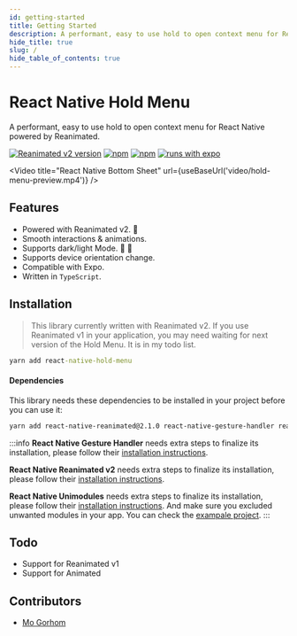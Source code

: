 ```yaml
---
id: getting-started
title: Getting Started
description: A performant, easy to use hold to open context menu for React Native powered by Reanimated. 🔥
hide_title: true
slug: /
hide_table_of_contents: true
---
```


# React Native Hold Menu

A performant, easy to use hold to open context menu for React Native powered by Reanimated.

[![Reanimated v2 version](https://img.shields.io/github/package-json/v/enesozturk/react-native-hold-menu/develop?label=Reanimated%20v2&style=flat-square)](https://www.npmjs.com/package/react-native-hold-menu) [![npm](https://img.shields.io/npm/l/react-native-hold-menu?style=flat-square)](https://www.npmjs.com/package/react-native-hold-menu) [![npm](https://img.shields.io/badge/types-included-blue?style=flat-square)](https://www.npmjs.com/package/react-native-hold-menu) [![runs with expo](https://img.shields.io/badge/Runs%20with%20Expo-4630EB.svg?style=flat-square&logo=EXPO&labelColor=f3f3f3&logoColor=000)](https://expo.io/)


<Video
  title="React Native Bottom Sheet"
  url={useBaseUrl('video/hold-menu-preview.mp4')}
/>

## Features

- Powered with Reanimated v2. 🚀
- Smooth interactions & animations.
- Supports dark/light Mode. 🌚 🌝
- Supports device orientation change.
- Compatible with Expo.
- Written in `TypeScript`.

## Installation

> This library currently written with Reanimated v2. If you use Reanimated v1 in your application, you may need waiting for next version of the Hold Menu. It is in my todo list.

```cmd
yarn add react-native-hold-menu
```

#### Dependencies

This library needs these dependencies to be installed in your project before you can use it:

```bash
yarn add react-native-reanimated@2.1.0 react-native-gesture-handler react-native-unimodules
```

:::info
**React Native Gesture Handler** needs extra steps to finalize its installation, please follow their [installation instructions](https://github.com/software-mansion/react-native-gesture-handler).

**React Native Reanimated v2** needs extra steps to finalize its installation, please follow their [installation instructions](https://docs.swmansion.com/react-native-reanimated/docs/installation).

**React Native Unimodules** needs extra steps to finalize its installation, please follow their [installation instructions](https://docs.expo.io/bare/installing-unimodules/). And make sure you excluded unwanted modules in your app. You can check the [exampale project](https://github.com/enesozturk/react-native-hold-menu/tree/main/example).
:::

## Todo

- Support for Reanimated v1
- Support for Animated

## Contributors

- [Mo Gorhom](https://twitter.com/gorhom)
